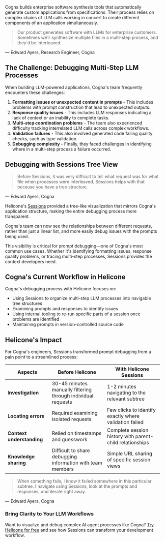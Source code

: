 Cogna builds enterprise software synthesis tools that automatically generate custom applications from specifications. Their process relies on complex chains of LLM calls working in concert to create different components of an application simultaneously.

> Our product generates software with LLMs for enterprise customers. Sometimes we'll synthesize multiple files in a multi-step process, and they'd be interleaved.

— Edward Ayers, Research Engineer, Cogna

## The Challenge: Debugging Multi-Step LLM Processes

When building LLM-powered applications, Cogna's team frequently encounters these challenges:

1. **Formatting issues or unexpected content in prompts** - This includes problems with prompt construction that lead to unexpected outputs.
2. **Response quality issues** - This includes LLM responses indicating a lack of context or an inability to complete tasks.
3. **Multi-step coordination problems** - The team also experienced difficulty tracking interrelated LLM calls across complex workflows.
4. **Validation failures** - This also involved generated code failing quality checks, such as type validation.
5. **Debugging complexity** - Finally, they faced challenges in identifying where in a multi-step process a failure occurred.

## Debugging with Sessions Tree View

> Before Sessions, it was very difficult to tell what request was for what file when processes were interleaved. Sessions helps with that because you have a tree structure.

— Edward Ayers, Cogna

Helicone's <a href="https://docs.helicone.ai/features/sessions#sessions" target="_blank" rel="noopener noreferrer">Sessions</a> provided a tree-like visualization that mirrors Cogna's application structure, making the entire debugging process more transparent.

Cogna's team can now see the relationships between different requests, rather than just a linear list, and more easily debug issues with the prompts being used.

This visibility is critical for prompt debugging—one of Cogna's most common use cases. Whether it's identifying formatting issues, response quality problems, or tracing multi-step processes, Sessions provides the context developers need.

## Cogna's Current Workflow in Helicone

Cogna's debugging process with Helicone focuses on:

- Using Sessions to organize multi-step LLM processes into navigable tree structures
- Examining prompts and responses to identify issues
- Using internal tooling to re-run specific parts of a session once problems are identified
- Maintaining prompts in version-controlled source code

## Helicone's Impact

For Cogna's engineers, Sessions transformed prompt debugging from a pain point to a streamlined process:

| Aspects                   | Before Helicone                                              | With Helicone Sessions                                   |
| ------------------------- | ------------------------------------------------------------ | -------------------------------------------------------- |
| **Investigation**         | 30-45 minutes manually filtering through individual requests | 1-2 minutes navigating to the relevant subtree           |
| **Locating errors**       | Required examining isolated requests                         | Few clicks to identify exactly where validation failed   |
| **Context understanding** | Relied on timestamps and guesswork                           | Complete session history with parent-child relationships |
| **Knowledge sharing**     | Difficult to share debugging information with team members   | Simple URL sharing of specific session views             |

> When something fails, I know it failed somewhere in this particular subtree. I navigate using Sessions, look at the prompts and responses, and iterate right away.

— Edward Ayers, Cogna

### Bring Clarity to Your LLM Workflows

Want to visualize and debug complex AI agent processes like Cogna? <a href="https://www.helicone.ai/signup" target="_blank" rel="noopener noreferrer">Try Helicone for free</a> and see how Sessions can transform your development workflow.
